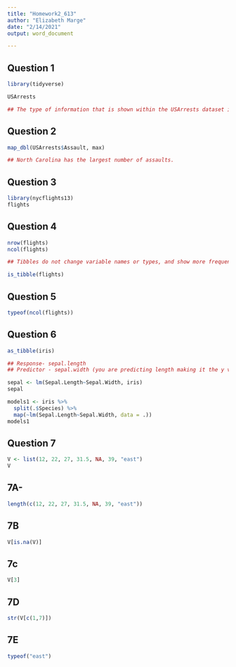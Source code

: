 ```yaml
---
title: "Homework2_613"
author: "Elizabeth Marge"
date: "2/14/2021"
output: word_document

---
```



## Question 1 


```r

library(tidyverse)


```


```r

USArrests

## The type of information that is shown within the USArrests dataset is there are rows for all 50 states in the United States. For the columns, this includes murder, assault, urbanpop, and rape variables that are evaulated for each state. 

```

## Question 2 

```r

map_dbl(USArrests$Assault, max)

## North Carolina has the largest number of assaults. 

```


## Question 3

```r

library(nycflights13)
flights

```

## Question 4

```r

nrow(flights)
ncol(flights)

```

```r

## Tibbles do not change variable names or types, and show more frequent errors when a variable does not exists. This forces a tibble to have cleaner and a more expressive structure. In addition, tibbles have an enhanced print() function that makes it easier to utilize with large datasets that can contain complex objects. 

is_tibble(flights)

```
## Question 5

```r

typeof(ncol(flights))


```

## Question 6

```r

as_tibble(iris)

```


```r

## Response- sepal.length
## Predictor - sepal.width (you are predicting length making it the y variable )

sepal <- lm(Sepal.Length~Sepal.Width, iris)
sepal

```

```r

models1 <- iris %>%
  split(.$Species) %>%
  map(~lm(Sepal.Length~Sepal.Width, data = .))
models1

```


## Question 7

```r

V <- list(12, 22, 27, 31.5, NA, 39, "east")
V

```

## 7A- 

```r

length(c(12, 22, 27, 31.5, NA, 39, "east"))

```

## 7B

```r

V[is.na(V)]

```


## 7c

```r

V[3]


```


## 7D

```r


str(V[c(1,7)])


```


## 7E


```r


typeof("east")

```

